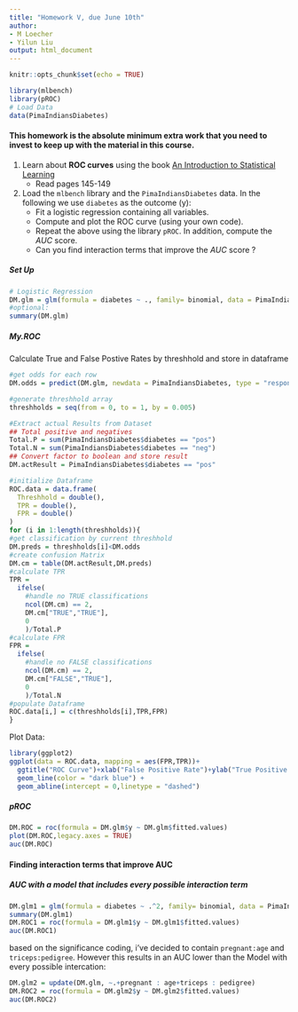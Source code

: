 ```yaml
---
title: "Homework V, due June 10th"
author:
- M Loecher
- Yilun Liu
output: html_document
---
```


```r
knitr::opts_chunk$set(echo = TRUE)

library(mlbench)
library(pROC)
# Load Data
data(PimaIndiansDiabetes)
```

#### This homework is the absolute minimum extra work that you need to invest to keep up with the material in this course.

1. Learn about **ROC curves** using the book [An Introduction to Statistical Learning](http://faculty.marshall.usc.edu/gareth-james/ISL/)
   * Read pages 145-149

2. Load the `mlbench` library and the `PimaIndiansDiabetes` data. In the following we use `diabetes` as the outcome (y):
   * Fit a logistic regression containing all variables.
   * Compute and plot the ROC curve (using your own code).
   * Repeat the above using the library `pROC`. In addition, compute the *AUC* score. 
   * Can you find interaction terms that improve the *AUC* score ?
   
##### Set Up
```r
# Logistic Regression
DM.glm = glm(formula = diabetes ~ ., family= binomial, data = PimaIndiansDiabetes )
#optional:
summary(DM.glm)

```

##### My.ROC
Calculate True and False Postive Rates by threshhold and store in dataframe
```r
#get odds for each row 
DM.odds = predict(DM.glm, newdata = PimaIndiansDiabetes, type = "response")

#generate threshhold array
threshholds = seq(from = 0, to = 1, by = 0.005)

#Extract actual Results from Dataset
## Total positive and negatives
Total.P = sum(PimaIndiansDiabetes$diabetes == "pos")
Total.N = sum(PimaIndiansDiabetes$diabetes == "neg") 
## Convert factor to boolean and store result 
DM.actResult = PimaIndiansDiabetes$diabetes == "pos"

#initialize Dataframe
ROC.data = data.frame(
  Threshhold = double(),
  TPR = double(),
  FPR = double()
)
for (i in 1:length(threshholds)){
#get classification by current threshhold
DM.preds = threshholds[i]<DM.odds
#create confusion Matrix
DM.cm = table(DM.actResult,DM.preds)
#calculate TPR
TPR = 
  ifelse( 
    #handle no TRUE classifications
    ncol(DM.cm) == 2,
    DM.cm["TRUE","TRUE"],
    0
    )/Total.P
#calculate FPR
FPR = 
  ifelse(
    #handle no FALSE classifications
    ncol(DM.cm) == 2,
    DM.cm["FALSE","TRUE"],
    0
    )/Total.N
#populate Dataframe
ROC.data[i,] = c(threshholds[i],TPR,FPR)
}

```
Plot Data:
```r
library(ggplot2)
ggplot(data = ROC.data, mapping = aes(FPR,TPR))+
  ggtitle("ROC Curve")+xlab("False Positive Rate")+ylab("True Positive Rate")+
  geom_line(color = "dark blue") +
  geom_abline(intercept = 0,linetype = "dashed")
```

##### pROC
```r
DM.ROC = roc(formula = DM.glm$y ~ DM.glm$fitted.values)
plot(DM.ROC,legacy.axes = TRUE)
auc(DM.ROC)
```



#### Finding interaction terms that improve AUC

##### AUC with a model that includes every possible interaction term 
```r
DM.glm1 = glm(formula = diabetes ~ .^2, family= binomial, data = PimaIndiansDiabetes )
summary(DM.glm1)
DM.ROC1 = roc(formula = DM.glm1$y ~ DM.glm1$fitted.values)
auc(DM.ROC1)
```

based on the significance coding, i've decided to contain `pregnant:age` and `triceps:pedigree`. However this results in an AUC lower than the Model with every possible intercation:

```r
DM.glm2 = update(DM.glm, ~.+pregnant : age+triceps : pedigree)
DM.ROC2 = roc(formula = DM.glm2$y ~ DM.glm2$fitted.values)
auc(DM.ROC2)
```

